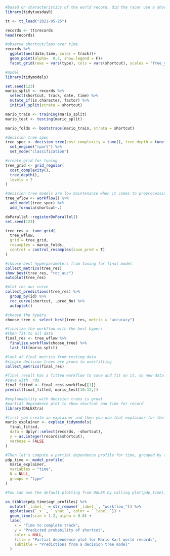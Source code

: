 ```r
#based on characteristics of the world record, did the racer use a shortcut or not
library(tidytuesdayR)

tt <- tt_load("2021-05-25")

records <- tt$records
head(records)
```

```r
#observe shortcut/laps over time
records %>% 
  ggplot(aes(date,time, color = track))+
  geom_point(alpha=  0.7, show.legend = F)+
  facet_grid(rows = vars(type), cols = vars(shortcut), scales = "free_y")
```

```r
#model
library(tidymodels)

set.seed(123)
mario_split <- records %>% 
  select(shortcut, track, date, time) %>% 
  mutate_if(is.character, factor) %>% 
  initial_split(strata = shortcut)

mario_train <- training(mario_split)
mario_test <- testing(mario_split)

mario_folds <- bootstraps(mario_train, strata = shortcut)

```

```r
#decision tree spec
tree_spec <- decision_tree(cost_complexity = tune(), tree_depth = tune()) %>% 
  set_engine("rpart") %>% 
  set_mode("classification")

#create grid for tuning
tree_grid <- grid_regular(
  cost_complexity(),
  tree_depth(),
  levels = 7
)

#decision tree models are low maintenance when it comes to preprocessing
tree_wflow <- workflow() %>% 
  add_model(tree_spec) %>% 
  add_formula(shortcut~.)


```

```r
doParallel::registerDoParallel()
set.seed(123)

tree_res <- tune_grid(
  tree_wflow,
  grid = tree_grid,
  resamples = mario_folds,
  control = control_resamples(save_pred = T)
)
```

```r
#choose best hyperparameters from tuning for final model
collect_metrics(tree_res)
show_best(tree_res, "roc_auc")
autoplot(tree_res)

#plot roc_auc curve
collect_predictions(tree_res) %>% 
  group_by(id) %>% 
  roc_curve(shortcut, .pred_No) %>% 
  autoplot()

```

```r
#choose the hypers
choose_tree <- select_best(tree_res, metric = "accuracy")

#finalize the workflow with the best hypers
#then fit to all data
final_res <- tree_wflow %>% 
  finalize_workflow(choose_tree) %>% 
  last_fit(mario_split)

#look at final metrics from testing data
#single decision trees are prone to overfitting
collect_metrics(final_res)
```

```r
#final result has a fitted workflow to save and fit on it, so new data can be predicted on it
#save with .rds
final_fitted <- final_res$.workflow[[1]]
predict(final_fitted, mario_test[10:12,])
```

```r
#explanability with decision trees is great
#partial dependence plot to show shortcut and time for record
library(DALEXtra)

#first you create an explainer and then you use that explainer for the task you want, like computing a PDP or Shapley explanations.
mario_explainer <- explain_tidymodels(
  final_fitted,
  data = dplyr::select(records, -shortcut),
  y = as.integer(records$shortcut),
  verbose = FALSE
)

#Then let’s compute a partial dependence profile for time, grouped by type, which is three laps vs. one lap.
pdp_time <- model_profile(
  mario_explainer,
  variables = "time",
  N = NULL,
  groups = "type"
)

#You can use the default plotting from DALEX by calling plot(pdp_time), but if you like to customize your plots, you can access the underlying data via pdp_time$agr_profiles and pdp_time$cp_profiles.

as_tibble(pdp_time$agr_profiles) %>%
  mutate(`_label_` = str_remove(`_label_`, "workflow_")) %>%
  ggplot(aes(`_x_`, `_yhat_`, color = `_label_`)) +
  geom_line(size = 1.2, alpha = 0.8) +
  labs(
    x = "Time to complete track",
    y = "Predicted probability of shortcut",
    color = NULL,
    title = "Partial dependence plot for Mario Kart world records",
    subtitle = "Predictions from a decision tree model"
  )
```









